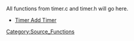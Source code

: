 All functions from timer.c and timer.h will go here. 
* [[Timer Add Timer]]

[[Category:Source_Functions]]